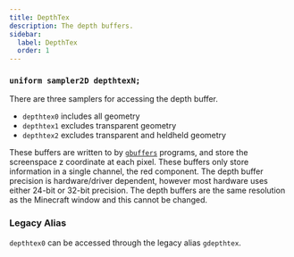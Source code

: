 ```yaml
---
title: DepthTex
description: The depth buffers.
sidebar:
  label: DepthTex
  order: 1
---
```



### `uniform sampler2D depthtexN;`

There are three samplers for accessing the depth buffer.
- `depthtex0` includes all geometry
- `depthtex1` excludes transparent geometry
- `depthtex2` excludes transparent and heldheld geometry

These buffers are written to by [`gbuffers`](/current/reference/programs/gbuffers) programs, and store the screenspace z coordinate at each pixel. These buffers only store information in a single channel, the red component. The depth buffer precision is hardware/driver dependent, however most hardware uses either 24-bit or 32-bit precision. The depth buffers are the same resolution as the Minecraft window and this cannot be changed.

### Legacy Alias
`depthtex0` can be accessed through the legacy alias `gdepthtex`.